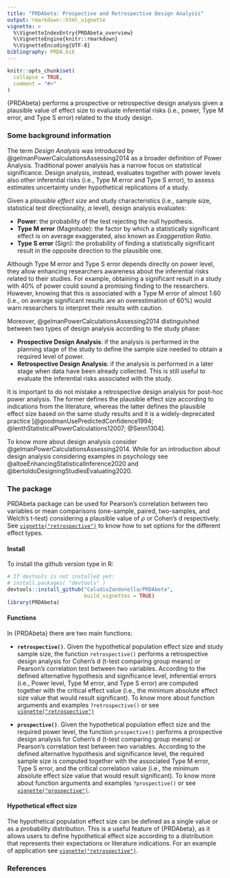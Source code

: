 ```yaml
---
title: "PRDAbeta: Prospective and Retrospective Design Analysis"
output: rmarkdown::html_vignette
vignette: >
  %\VignetteIndexEntry{PRDAbeta_overview}
  %\VignetteEngine{knitr::rmarkdown}
  %\VignetteEncoding{UTF-8}
bibliography: PRDA.bib
---
```


```r
knitr::opts_chunk$set(
  collapse = TRUE,
  comment = "#>"
)
```


{PRDAbeta} performs a prospective or retrospective design analysis given a plausible value of effect size to evaluate inferential risks (i.e., power, Type M error, and Type S error) related to the study design.

### Some background information

The term *Design Analysis* was introduced by @gelmanPowerCalculationsAssessing2014 as a broader definition of Power Analysis. Traditional power analysis has a narrow focus on statistical significance. Design analysis, instead, evaluates together with power levels also other inferential risks (i.e., Type M error and Type S error), to assess estimates uncertainty under hypothetical replications of a study.

Given a *plausible effect size* and study characteristics (i.e., sample size, statistical test directionality, $\alpha$ level), design analysis evaluates:

- **Power**: the probability of the test rejecting the null hypothesis.
- **Type M error** (Magnitude): the factor by which a statistically significant effect is on average exaggerated, also known as *Exaggeration Ratio*.
- **Type S error** (Sign): the probability of finding a statistically significant result in the opposite direction to the plausible one.

Although Type M error and Type S error depends directly on power level, they allow enhancing researchers awareness about the inferential risks related to their studies. For example, obtaining a  significant result in a study with 40% of power could sound a promising finding to the researchers. However, knowing that this is associated with a Type M error of almost 1.60 (i.e., on average significant results are an overestimation of 60%) would warn researchers to interpret their results with caution.

Moreover, @gelmanPowerCalculationsAssessing2014 distinguished between two types of design analysis according to the study phase:

- **Prospective Design Analysis**: if the analysis is performed in the planning stage of the study to define the sample size needed to obtain a required level of power.
- **Retrospective Design Analysis**: if the analysis is performed in a later stage when data have been already collected. This is still useful to evaluate the inferential risks associated with the study.

It is important to do not mistake a retrospective design analysis for post-hoc power analysis. The former defines the plausible effect size according to indications from the literature, whereas the latter defines the plausible effect size based on the same study results and it is a widely-deprecated practice [@goodmanUsePredictedConfidence1994; @lenthStatisticalPowerCalculations12007; @Senn1304].

To know more about design analysis consider @gelmanPowerCalculationsAssessing2014. While for an introduction about design analysis considering examples in psychology see @altoeEnhancingStatisticalInference2020 and  @bertoldoDesigningStudiesEvaluating2020.

### The package

PRDAbeta package can be used for Pearson's correlation between two variables or mean comparisons (one-sample, paired, two-samples, and Welch's t-test) considering a plausible value of $\rho$ or Cohen's d respectively. See [`vignette("retrospective")`](retrospective.html) to know how to set options for the different effect types. 

#### Install

To install the github version type in R:

```r
# If devtools is not installed yet: 
# install.packages( "devtools" )  
devtools::install_github("CaludioZandonella/PRDAbeta",
                         build_vignettes = TRUE)
library(PRDAbeta)
```

#### Functions

In {PRDAbeta} there are two main functions:

- **`retrospective()`**.
Given the hypothetical population effect size and study sample size, the function `retrospective()` performs a retrospective design analysis for Cohen's d (t-test comparing group means) or Pearson's correlation test between two variables. According to the defined alternative hypothesis and significance level, inferential errors (i.e., Power level, Type M error, and Type S error) are computed together with the critical effect value (i.e., the minimum absolute effect size value that would result significant). To know more about function arguments and examples `?retrospective()` or see [`vignette("retrospective")`](retrospective.html)

- **`prospective()`**.
Given the hypothetical population effect size and the required power level, the function `prospective()` performs a prospective design analysis for Cohen's d (t-test comparing group means) or Pearson's correlation test between two variables. According to the defined alternative hypothesis and significance level, the required sample size is computed together with the associated Type M error, Type S error, and the critical correlation value (i.e., the minimum absolute effect size value that would result significant). To know more about function arguments and examples `?prospective()` or see [`vignette("prospective")`](prospective.html).

#### Hypothetical effect size

The hypothetical population effect size can be defined as a single value or as a probability distribution. This is a useful feature of {PRDAbeta}, as it allows users to define hypothetical effect size according to a distribution that represents their expectations or literature indications. For an example of application see [`vignette("retrospective")`](retrospective.html).

### References



